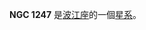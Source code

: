{{NGCInfoBox|NGCID=NGC 1247|發現者=弗里德里希·威廉·赫歇爾|發現日期=1798年12月10日|其他編號=MCG -2-9-14,UGCA 58, FGC 396|曆元=J2000.0|赤經=3時12分14.3秒
|赤緯=-10°28'52"|星座=波江座|星體=星系|星等=12.7|表面亮度=13.1|藍等=13.5}}

'''NGC 1247''' 是[[波江座|波江座]]的一個[[星系|星系]]。

{{NGCReference|1247}}
{{Catalogs|NGC=1247}}
